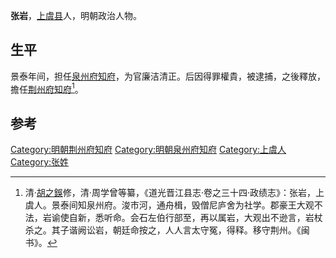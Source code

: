 '''张岩'''，[[上虞县|上虞县]]人，明朝政治人物。

==生平==
景泰年间，担任[[泉州府|泉州府]][[知府|知府]]，为官廉洁清正。后因得罪權貴，被逮捕，之後釋放，擔任[[荆州府|荆州府]][[知府|知府]]<ref>清·[[胡之鋘|胡之鋘]]修，清·周学曾等纂，《道光晋江县志·卷之三十四·政绩志》：张岩，上虞人。景泰间知泉州府。浚市河，通舟楫，毁僧尼庐舍为社学。郡豪王大观不法，岩谕使自新，悉听命。会石左伯行部至，再以属岩，大观出不逊言，岩杖杀之。其子谐阙讼岩，朝廷命按之，人人言太守冤，得释。移守荆州。《闽书》。</ref>。

==参考==
{{reflist}}
{{start box}}
{{s-off}}
{{succession box|[[刘静|刘静]]|[[舒瞳|舒瞳]]|[[泉州府|泉州府]][[知府|知府]]|景泰年间}}
{{end box}}

{{明朝官员小作品}}
{{DEFAULTSORT:Z}}
[[Category:明朝荆州府知府|Category:明朝荆州府知府]]
[[Category:明朝泉州府知府|Category:明朝泉州府知府]]
[[Category:上虞人|Category:上虞人]]
[[Category:张姓|Category:张姓]]